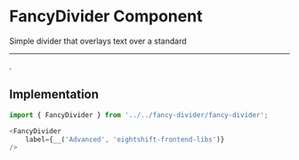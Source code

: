 
<Meta of={ComponentData} name='About' />

# FancyDivider Component

Simple divider that overlays text over a standard <hr />.

## Implementation

```js
import { FancyDivider } from '../../fancy-divider/fancy-divider';

<FancyDivider
	label={__('Advanced', 'eightshift-frontend-libs')}
/>

```
